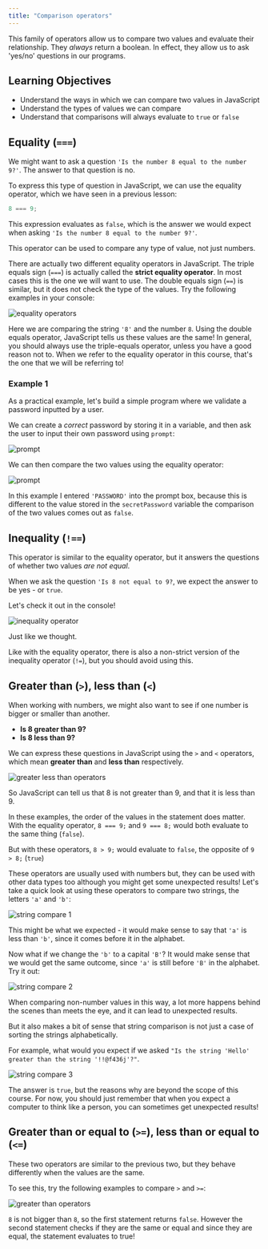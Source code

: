 ```yaml
---
title: "Comparison operators"
---
```


This family of operators allow us to compare two values and evaluate their relationship. They *always* return a boolean. In effect, they allow us to ask 'yes/no' questions in our programs.

## Learning Objectives

- Understand the ways in which we can compare two values in JavaScript
- Understand the types of values we can compare
- Understand that comparisons will always evaluate to `true` or `false`

## Equality (`===`)

We might want to ask a question `'Is the number 8 equal to the number 9?'`. The answer to that question is no.

To express this type of question in JavaScript, we can use the equality operator, which we have seen in a previous lesson:

```js
8 === 9;
```

This expression evaluates as `false`, which is the answer we would expect when asking `'Is the number 8 equal to the number 9?'`.

This operator can be used to compare any type of value, not just numbers.

There are actually two different equality operators in JavaScript. The triple equals sign (`===`) is actually called the **strict equality operator**. In most cases this is the one we will want to use. The double equals sign (`==`) is similar, but it does not check the type of the values. Try the following examples in your console:

![equality operators](https://a.storyblok.com/f/79570/276x312/db43c72e6d/1.png)

Here we are comparing the string `'8'` and the number `8`. Using the double equals operator, JavaScript tells us these values are the same! In general, you should always use the triple-equals operator, unless you have a good reason not to. When we refer to the equality operator in this course, that's the one that we will be referring to!

### Example 1

As a practical example, let's build a simple program where we validate a password inputted by a user.

We can create a *correct* password by storing it in a variable, and then ask the user to input their own password using `prompt`:

![prompt](https://a.storyblok.com/f/79570/890x318/fa845c55cc/01.png)

We can then compare the two values using the equality operator:

![prompt](https://a.storyblok.com/f/79570/898x386/05f6978ddb/02.png)

In this example I entered `'PASSWORD'` into the prompt box, because this is different to the value stored in the `secretPassword` variable the comparison of the two values comes out as `false`.

## Inequality (`!==`)

This operator is similar to the equality operator, but it answers the questions of whether two values *are not equal*.

When we ask the question `'Is 8 not equal to 9?`, we expect the answer to be yes - or `true`.

Let's check it out in the console!

![inequality operator](https://a.storyblok.com/f/79570/286x244/f6299059e9/2.png)

Just like we thought.

Like with the equality operator, there is also a non-strict version of the inequality operator (`!=`), but you should avoid using this.

## Greater than (`>`), less than (`<`)

When working with numbers, we might also want to see if one number is bigger or smaller than another.

- **Is 8 greater than 9?**
- **Is 8 less than 9?**

We can express these questions in JavaScript using the `>` and `<` operators, which mean **greater than** and **less than** respectively.

![greater less than operators](https://a.storyblok.com/f/79570/426x308/ac58730bca/3.png)

So JavaScript can tell us that 8 is not greater than 9, and that it is less than 9.

In these examples, the order of the values in the statement does matter. With the equality operator, `8 === 9;` and `9 === 8;` would both evaluate to the same thing (`false`).

But with these operators, `8 > 9;` would evaluate to `false`, the opposite of `9 > 8;` (`true`)

These operators are usually used with numbers but, they can be used with other data types too although you might get some unexpected results! Let's take a quick look at using these operators to compare two strings, the letters `'a'` and `'b'`:

![string compare 1](https://a.storyblok.com/f/79570/290x240/1cf332d746/4.png)

This might be what we expected - it would make sense to say that `'a'` is less than `'b'`, since it comes before it in the alphabet.

Now what if we change the `'b'` to a capital `'B'`? It would make sense that we would get the same outcome, since `'a'` is still before `'B'` in the alphabet. Try it out:

![string compare 2](https://a.storyblok.com/f/79570/286x314/cdf34ff17e/5.png)

When comparing non-number values in this way, a lot more happens behind the scenes than meets the eye, and it can lead to unexpected results.

But it also makes a bit of sense that string comparison is not just a case of sorting the strings alphabetically.

For example, what would you expect if we asked `"Is the string 'Hello' greater than the string '!!@f436j'?"`.

![string compare 3](https://a.storyblok.com/f/79570/436x244/e58239b9c4/6.png)

The answer is `true`, but the reasons why are beyond the scope of this course. For now, you should just remember that when you expect a computer to think like a person, you can sometimes get unexpected results!

## Greater than or equal to (`>=`), less than or equal to (`<=`)

These two operators are similar to the previous two, but they behave differently when the values are the same.

To see this, try the following examples to compare `>` and `>=`:

![greater than operators](https://a.storyblok.com/f/79570/428x322/fc835a3544/7.png)

`8` is not bigger than `8`, so the first statement returns `false`. However the second statement checks if they are the same or equal and since they are equal, the statement evaluates to true!